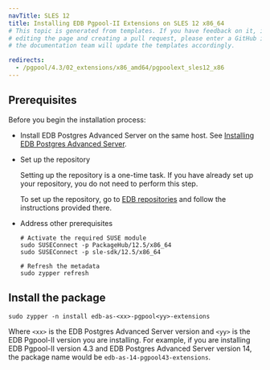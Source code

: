 ```yaml
---
navTitle: SLES 12
title: Installing EDB Pgpool-II Extensions on SLES 12 x86_64
# This topic is generated from templates. If you have feedback on it, instead of
# editing the page and creating a pull request, please enter a GitHub issue and
# the documentation team will update the templates accordingly.

redirects:
  - /pgpool/4.3/02_extensions/x86_amd64/pgpoolext_sles12_x86
---
```


## Prerequisites

Before you begin the installation process:

- Install EDB Postgres Advanced Server on the same host. See [Installing EDB Postgres Advanced Server](/epas/latest/epas_inst_linux).

- Set up the repository

  Setting up the repository is a one-time task. If you have already set up your repository, you do not need to perform this step.

  To set up the repository, go to [EDB repositories](https://www.enterprisedb.com/repos-downloads) and follow the instructions provided there.

- Address other prerequisites

  ```shell
  # Activate the required SUSE module
  sudo SUSEConnect -p PackageHub/12.5/x86_64
  sudo SUSEConnect -p sle-sdk/12.5/x86_64

  # Refresh the metadata
  sudo zypper refresh
  ```

## Install the package

```shell
sudo zypper -n install edb-as-<xx>-pgpool<yy>-extensions
```

Where `<xx>` is the EDB Postgres Advanced Server version and `<yy>` is the EDB Pgpool-II version you are installing. For example, if you are installing EDB Pgpool-II version 4.3 and EDB Postgres Advanced Server version 14, the package name would be `edb-as-14-pgpool43-extensions`.
